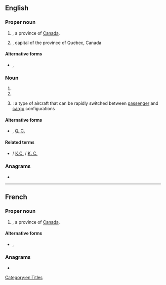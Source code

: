 {{also|Qc|qc|Qc.|Q.C.|Q. C.}}
==English==

===Proper noun===
{{en-proper noun}}

# {{abbreviation of|lang=en|[[Quebec]]|nodot=1}}, a province of [[Canada]].
# {{abbreviation of|lang=en|[[Quebec City]]|nodot=1}}, capital of the province of Quebec, Canada

====Alternative forms====
* {{sense|Canadian province}} {{l|en|Qc}}, {{l|en|Qc.}}

===Noun===
{{en-noun|~}}

# {{initialism of|lang=en|[[Queen's Counsel]]}}
# {{initialism of|lang=en|[[quality]] [[control]]}}
# {{lb|en|aviation}} {{initialism of|lang=en|[[quick]] [[change]]}}: a type of aircraft that can be rapidly switched between [[passenger]] and [[cargo]] configurations

====Alternative forms====
* {{l|en|Q.C.}}, [[Q. C.]]

====Related terms====
* {{sense|Queen's Counsel}} {{l|en|KC}} / [[K.C.]] / [[K. C.]]

===Anagrams===
* {{anagrams|en|a=cq|CQ}}

[[Category:en:Titles]]

----

==French==

===Proper noun===
{{head|fr|proper noun}}

# {{abbreviation of|lang=en|[[Québec]]|dot}}, a province of [[Canada]].

====Alternative forms====
* {{l|fr|Qc}}, {{l|fr|Qc.}}

===Anagrams===
* {{l|fr|CQ}}